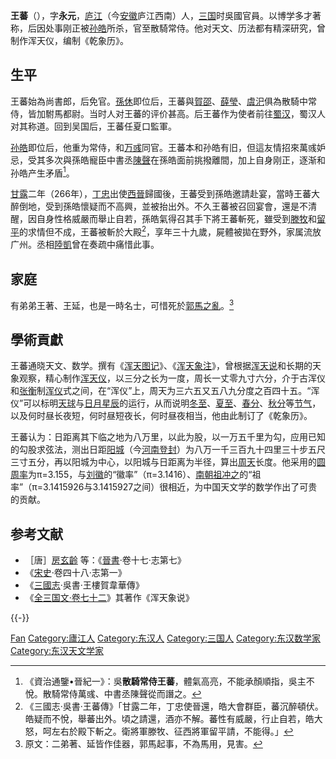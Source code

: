 {{hatnote|關於中國排球運動員，參看{{link-en|王蕃 (排球運動員)|Wang Fan (beach volleyball)}}。}}
'''王蕃'''（{{bd|228年||266年|catIdx=W}}），字'''永元'''，[[庐江|庐江]]（今[[安徽|安徽]]庐江西南）人，[[三国|三国]]时吳國官員。以博学多才著称，后因处事刚正被[[孙皓|孙皓]]所杀，官至散騎常侍。他对天文、历法都有精深研究，曾制作浑天仪，编制《乾象历》。

== 生平 ==
王蕃始為尚書郎，后免官。[[孫休|孫休]]即位后，王蕃與[[賀邵|賀邵]]、[[薛莹_(三國)|薛瑩]]、[[虞汜|虞汜]]俱為散騎中常侍，皆加駙馬都尉。当时人对王蕃的评价甚高。后王蕃作为使者前往[[蜀汉|蜀汉]]，蜀汉人对其称道。回到吴国后，王蕃任夏口監軍。

[[孙皓|孙皓]]即位后，他重为常侍，和[[万彧|万彧]]同官。王蕃本和孙皓有旧，但這友情招來萬彧妒忌，受其多次與孫皓寵臣中書丞[[陳聲|陳聲]]在孫皓面前挑撥離間，加上自身刚正，逐渐和孙皓产生矛盾<ref>《資治通鑒•晉紀一》：吳'''散騎常侍王蕃'''，體氣高亮，不能承顏順指，吳主不悅。散騎常侍萬彧、中書丞陳聲從而譖之。</ref>。

[[甘露|甘露]]二年（266年），[[丁忠|丁忠]]出使[[西晉|西晉]]歸國後，王蕃受到孫皓邀請赴宴，當時王蕃大醉倒地，受到孫皓懷疑而不高興，並被抬出外。不久王蕃被召回宴會，還是不清醒，因自身性格威嚴而舉止自若，孫皓氣得召其手下將王蕃斬死，雖受到[[滕牧|滕牧]]和[[留平|留平]]的求情但不成，王蕃被斬於大殿<ref>《三國志·吳書·王蕃傳》「甘露二年，丁忠使晉還，皓大會群臣，蕃沉醉頓伏。皓疑而不悅，舉蕃出外。頃之請還，酒亦不解。蕃性有威嚴，行止自若，皓大怒，呵左右於殿下斬之。衛將軍滕牧、征西將軍留平請，不能得。」</ref>，享年三十九歲，屍體被拋在野外，家属流放广州。丞相[[陆凯_(三國)|陸凱]]曾在奏疏中痛惜此事。

== 家庭 ==
有弟弟王著、王延，也是一時名士，可惜死於[[郭馬之亂|郭馬之亂]]。<ref>原文：二弟著、延皆作佳器，郭馬起事，不為馬用，見害。</ref>

== 學術貢獻 ==
王蕃通晓天文、数学。撰有《[[浑天图记|浑天图记]]》、《[[浑天象注|浑天象注]]》，曾根据[[浑天说|浑天说]]和长期的天象观察，精心制作[[浑天仪|浑天仪]]，以三分之长为一度，周长一丈零九寸六分，介于古浑仪和[[张衡|张衡]]制[[浑仪|浑仪]]式之间，在“浑仪”上，周天为三六五又五八九分度之百四十五。“浑仪”可以标明[[天球|天球]]与[[日月星辰|日月星辰]]的运行，从而说明[[冬至|冬至]]、[[夏至|夏至]]、[[春分|春分]]、[[秋分|秋分]]等[[节气|节气]]，以及何时昼长夜短，何时昼短夜长，何时昼夜相当，他由此制订了《乾象历》。

王蕃认为：日距离其下临之地为八万里，以此为股，以一万五千里为勾，应用已知的勾股求弦法，测出日距[[阳城|阳城]]（今[[河南|河南]][[登封|登封]]）为八万一千三百九十四里三十步五尺三寸五分，再以阳城为中心，以阳城与日距离为半径，算出[[周天|周天]]长度。他采用的[[圆周率|圆周率]]为π=3.155，与[[刘徽|刘徽]]的“徽率”（π=3.1416）、[[南朝|南朝]][[祖冲之|祖冲之]]的“祖率”（π=3.1415926与3.1415927之间）很相近，为中国天文学的数学作出了可贵的贡献。

== 参考文献 ==
{{Reflist}}
* ［唐］[[房玄齡|房玄齡]] 等：《[[晉書|晉書]]·卷十七·志第七》 
* 《[[宋史|宋史]]·卷四十八·志第一》 
* 《[[三國志|三國志]]·吳書·王樓賀韋華傳》 
* 《[[s:全三国文/卷72|全三国文·卷七十二]]》其著作《浑天象说》

{{-}}
{{中国数学史}}
{{三国志}}

{{Authority control}}
{{DEFAULTSORT:Wang王}}
[[Category:王姓|Fan]]
[[Category:廬江人|Category:廬江人]]
[[Category:东汉人|Category:东汉人]]
[[Category:三国人|Category:三国人]]
[[Category:东汉数学家|Category:东汉数学家]]
[[Category:东汉天文学家|Category:东汉天文学家]]